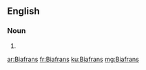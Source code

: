 ==English==

===Noun===
{{head|en|plural}}

# {{plural of|Biafran|lang=en|nocat=1}}

[[ar:Biafrans]]
[[fr:Biafrans]]
[[ku:Biafrans]]
[[mg:Biafrans]]